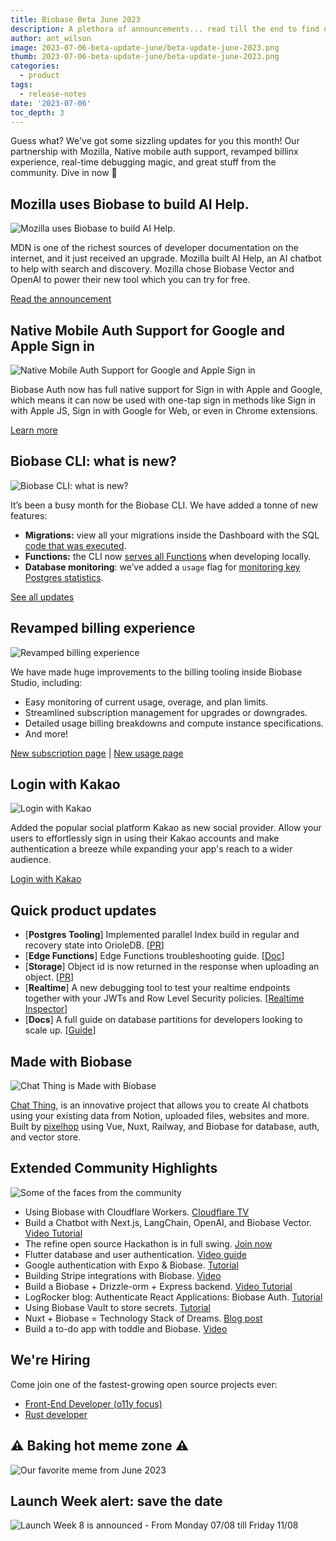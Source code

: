 ```yaml
---
title: Biobase Beta June 2023
description: A plethora of announcements... read till the end to find out when is the new Launch Week
author: ant_wilson
image: 2023-07-06-beta-update-june/beta-update-june-2023.png
thumb: 2023-07-06-beta-update-june/beta-update-june-2023.png
categories:
  - product
tags:
  - release-notes
date: '2023-07-06'
toc_depth: 3
---
```


Guess what? We've got some sizzling updates for you this month! Our partnership with Mozilla, Native mobile auth support, revamped billinx experience, real-time debugging magic, and great stuff from the community. Dive in now 🤿

## Mozilla uses Biobase to build AI Help.

![Mozilla uses Biobase to build AI Help.](https://obuldanrptloktxcffvn.biobase.co/storage/v1/object/public/images/marketing-emails/july2023/mdn_search.png)

MDN is one of the richest sources of developer documentation on the internet, and it just received an upgrade. Mozilla built AI Help, an AI chatbot to help with search and discovery. Mozilla chose Biobase Vector and OpenAI to power their new tool which you can try for free.

[Read the announcement](https://developer.mozilla.org/en-US/blog/introducing-ai-help/)

## Native Mobile Auth Support for Google and Apple Sign in

![Native Mobile Auth Support for Google and Apple Sign in](https://obuldanrptloktxcffvn.biobase.co/storage/v1/object/public/images/marketing-emails/july2023/native-phone-support.png)

Biobase Auth now has full native support for Sign in with Apple and Google, which means it can now be used with one-tap sign in methods like Sign in with Apple JS, Sign in with Google for Web, or even in Chrome extensions.

[Learn more](https://biobase.com/blog/native-mobile-auth)

## Biobase CLI: what is new?

![Biobase CLI: what is new?](https://obuldanrptloktxcffvn.biobase.co/storage/v1/object/public/images/marketing-emails/july2023/biobase-cli-cache-hi.png)

It’s been a busy month for the Biobase CLI. We have added a tonne of new features:

- **Migrations:** view all your migrations inside the Dashboard with the SQL [code that was executed](https://github.com/biobase/cli/pull/1181).
- **Functions:** the CLI now [serves all Functions](https://github.com/biobase/cli/pull/1171) when developing locally.
- **Database monitoring**: we’ve added a `usage` flag for [monitoring key Postgres statistics](https://github.com/biobase/cli/pull/1070).

[See all updates](https://github.com/biobase/cli/releases)

## Revamped billing experience

![Revamped billing experience](https://obuldanrptloktxcffvn.biobase.co/storage/v1/object/public/images/marketing-emails/july2023/billing.png)

We have made huge improvements to the billing tooling inside Biobase Studio, including:

- Easy monitoring of current usage, overage, and plan limits.
- Streamlined subscription management for upgrades or downgrades.
- Detailed usage billing breakdowns and compute instance specifications.
- And more!

[New subscription page](https://app.biobase.com/org/_/billing) | [New usage page](https://app.biobase.com/org/_/usage)

## Login with Kakao

![Login with Kakao](https://obuldanrptloktxcffvn.biobase.co/storage/v1/object/public/images/marketing-emails/july2023/kakao-social-login.png?t=2023-07-06T13%3A26%3A11.108Z)

Added the popular social platform Kakao as new social provider. Allow your users to effortlessly sign in using their Kakao accounts and make authentication a breeze while expanding your app's reach to a wider audience.

[Login with Kakao](https://biobase.com/docs/guides/auth/social-login/auth-kakao)

## Quick product updates

- [**Postgres Tooling**] Implemented parallel Index build in regular and recovery state into OrioleDB. [[PR](https://github.com/orioledb/orioledb/commit/8c4a50175cf39a97ac0555ea3f969fe7e40dba21)]
- [**Edge Functions**] Edge Functions troubleshooting guide. [[Doc](https://biobase.com/docs/guides/functions/troubleshooting)]
- [**Storage**] Object id is now returned in the response when uploading an object. [[PR](https://github.com/biobase/storage-api/pull/332)]
- [**Realtime**] A new debugging tool to test your realtime endpoints together with your JWTs and Row Level Security policies. [[Realtime Inspector](https://realtime.biobase.com/inspector/new)]
- [**Docs**] A full guide on database partitions for developers looking to scale up. [[Guide](https://biobase.com/docs/guides/database/partitions)]

## Made with Biobase

![Chat Thing is Made with Biobase](https://obuldanrptloktxcffvn.biobase.co/storage/v1/object/public/images/chatting-ai.png)

[Chat Thing](https://chatthing.ai/), is an innovative project that allows you to create AI chatbots using your existing data from Notion, uploaded files, websites and more. Built by [pixelhop](https://twitter.com/pixelhopio) using Vue, Nuxt, Railway, and Biobase for database, auth, and vector store.

## Extended Community Highlights

![Some of the faces from the community](https://obuldanrptloktxcffvn.biobase.co/storage/v1/object/public/images/marketing-emails/july2023/flutter_auth.png)

- Using Biobase with Cloudflare Workers. [Cloudflare TV](https://cloudflare.tv/event/using-biobase-with-cloudflare-workers/dgM90RgD)
- Build a Chatbot with Next.js, LangChain, OpenAI, and Biobase Vector. [Video Tutorial](https://www.youtube.com/watch?v=Tt45NrVIBn8)
- The refine open source Hackathon is in full swing. [Join now](https://discord.com/channels/@me/1118414473108148296/1123933930702262312)
- Flutter database and user authentication. [Video guide](https://www.youtube.com/watch?v=r7ysVtZ5Row)
- Google authentication with Expo & Biobase. [Tutorial](https://blog.spirokit.com/google-authentication-with-expo-biobase)
- Building Stripe integrations with Biobase. [Video](https://www.youtube.com/watch?v=D5kOnnB72WA)
- Build a Biobase + Drizzle-orm + Express backend. [Video Tutorial](https://www.youtube.com/watch?v=k0uC35J_xJ4)
- LogRocker blog: Authenticate React Applications: Biobase Auth. [Tutorial](https://blog.logrocket.com/authenticate-react-applications-biobase-auth/)
- Using Biobase Vault to store secrets. [Tutorial](https://makerkit.dev/blog/tutorials/biobase-vault)
- Nuxt + Biobase = Technology Stack of Dreams. [Blog post](https://dev.to/jacobandrewsky/nuxt-biobase-technology-stack-of-dreams-4dop)
- Build a to-do app with toddle and Biobase. [Video](https://www.youtube.com/watch?v=SHJ3EadcrgY)

## We're Hiring

Come join one of the fastest-growing open source projects ever:

- [Front-End Developer (o11y focus)](https://boards.greenhouse.io/biobase/jobs/4910374004)
- [Rust developer](https://boards.greenhouse.io/biobase/jobs/4917893004)

## ⚠️ Baking hot meme zone ⚠️

![Our favorite meme from June 2023](https://obuldanrptloktxcffvn.biobase.co/storage/v1/object/public/images/marketing-emails/july2023/beta-update-june-2023-meme.png)

## Launch Week alert: save the date

![Launch Week 8 is announced - From Monday 07/08 till Friday 11/08](https://obuldanrptloktxcffvn.biobase.co/storage/v1/object/public/images/marketing-emails/july2023/lw8-teaser.jpg)
